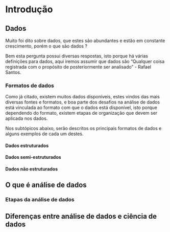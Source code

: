 # Introdução

## Dados

Muito foi dito sobre dados, que estes são abundantes e estão em constante crescimento, porém o que são dados ? 

Bem esta pergunta possui diversas respostas, isto porque há várias definições para dados, aqui iremos assumir que dados são "Qualquer coisa registrada com o propósito de posteriormente ser analisado" - Rafael Santos.

### Formatos de dados

Como já citado, existem muitos dados disponíveis, estes vindos das mais diversas fontes e formatos, e boa parte dos desafios na análise de dados está vinculada ao formato com que o dados está disponível, isto porque dependendo do formato, existem etapas de organização que devem ser aplicada nos dados.

Nos subtópicos abaixo, serão descritos os principais formatos de dados e alguns exemplos de cada um destes.

#### Dados estruturados

#### Dados semi-estruturados

#### Dados não estruturados

## O que é análise de dados

### Etapas da análise de dados

## Diferenças entre análise de dados e ciência de dados
